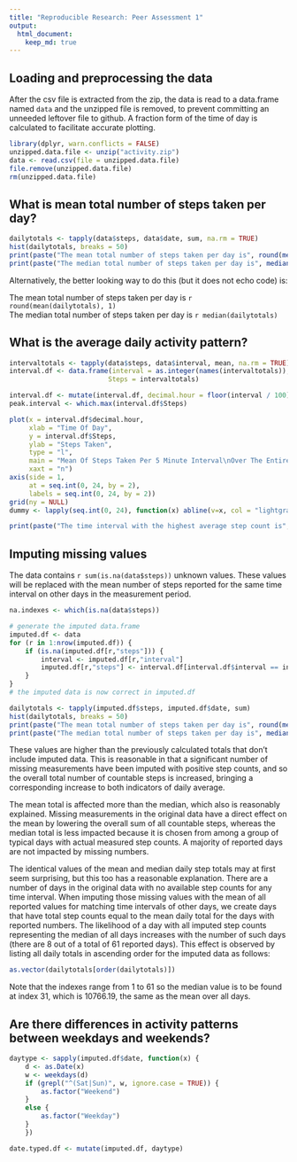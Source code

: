 ```yaml
---
title: "Reproducible Research: Peer Assessment 1"
output: 
  html_document:
    keep_md: true
---
```



## Loading and preprocessing the data

After the csv file is extracted from the zip, the data is read to a data.frame named `data` and the unzipped file is removed, to prevent committing an unneeded leftover file to github.  A fraction form of the time of day is calculated to facilitate accurate plotting. 


```r
library(dplyr, warn.conflicts = FALSE)
unzipped.data.file <- unzip("activity.zip")
data <- read.csv(file = unzipped.data.file)
file.remove(unzipped.data.file)
rm(unzipped.data.file)
```


## What is mean total number of steps taken per day?

```r
dailytotals <- tapply(data$steps, data$date, sum, na.rm = TRUE)
hist(dailytotals, breaks = 50)
print(paste("The mean total number of steps taken per day is", round(mean(dailytotals), 1)))
print(paste("The median total number of steps taken per day is", median(dailytotals)))
```
Alternatively, the better looking way to do this (but it does not echo code) is:

The mean total number of steps taken per day is `r round(mean(dailytotals), 1)`  
The median total number of steps taken per day is `r median(dailytotals)`


## What is the average daily activity pattern?

```r
intervaltotals <- tapply(data$steps, data$interval, mean, na.rm = TRUE)
interval.df <- data.frame(interval = as.integer(names(intervaltotals)), 
                         Steps = intervaltotals)

interval.df <- mutate(interval.df, decimal.hour = floor(interval / 100) + (interval %% 100) / 60)
peak.interval <- which.max(interval.df$Steps)

plot(x = interval.df$decimal.hour, 
     xlab = "Time Of Day",
     y = interval.df$Steps, 
     ylab = "Steps Taken",
     type = "l",
     main = "Mean Of Steps Taken Per 5 Minute Interval\nOver The Entire Measurement Period",
     xaxt = "n")
axis(side = 1,
     at = seq.int(0, 24, by = 2),
     labels = seq.int(0, 24, by = 2))
grid(ny = NULL)
dummy <- lapply(seq.int(0, 24), function(x) abline(v=x, col = "lightgray", lty = "dotted"))

print(paste("The time interval with the highest average step count is", interval.df$interval[peak.interval]))
```

## Imputing missing values

The data contains `r sum(is.na(data$steps))` unknown values.  These values will be replaced with the mean number of steps reported for the same time interval on other days in the measurement period.  

```r
na.indexes <- which(is.na(data$steps))

# generate the imputed data.frame
imputed.df <- data
for (r in 1:nrow(imputed.df)) {
    if (is.na(imputed.df[r,"steps"])) {
        interval <- imputed.df[r,"interval"]
        imputed.df[r,"steps"] <- interval.df[interval.df$interval == interval,"Steps"]
    }
}
# the imputed data is now correct in imputed.df

dailytotals <- tapply(imputed.df$steps, imputed.df$date, sum)
hist(dailytotals, breaks = 50)
print(paste("The mean total number of steps taken per day is", round(mean(dailytotals), 1)))
print(paste("The median total number of steps taken per day is", median(dailytotals)))

```
These values are higher than the previously calculated totals that don't include imputed data.  This is reasonable in that a significant number of missing measurements have been imputed with positive step counts, and so the overall total number of countable steps is increased, bringing a corresponding increase to both indicators of daily average. 

The mean total is affected more than the median, which also is reasonably explained.  Missing measurements in the original data have a direct effect on the mean by lowering the overall sum of all countable steps, whereas the median total is less impacted because it is chosen from among a group of typical days with actual measured step counts.  A majority of reported days are not impacted by missing numbers. 

The identical values of the mean and median daily step totals may at first seem surprising, but this too has a reasonable explanation.  There are a number of days in the original data with no available step counts for any time interval.  When imputing those missing values with the mean of all reported values for matching time intervals of other days, we create days that have total step counts equal to the mean daily total for the days with reported numbers.  The likelihood of a day with all imputed step counts representing the median of all days increases with the number of such days (there are 8 out of a total of 61 reported days).  This effect is observed by listing all daily totals in ascending order for the imputed data as follows:
```r
as.vector(dailytotals[order(dailytotals)])
```
Note that the indexes range from 1 to 61 so the median value is to be found at index 31, which is 10766.19, the same as the mean over all days.  

## Are there differences in activity patterns between weekdays and weekends?

```r
daytype <- sapply(imputed.df$date, function(x) {
    d <- as.Date(x)
    w <- weekdays(d)
    if (grepl("^(Sat|Sun)", w, ignore.case = TRUE)) {
        as.factor("Weekend")
    }
    else {
        as.factor("Weekday")
    }
    })

date.typed.df <- mutate(imputed.df, daytype)
```
